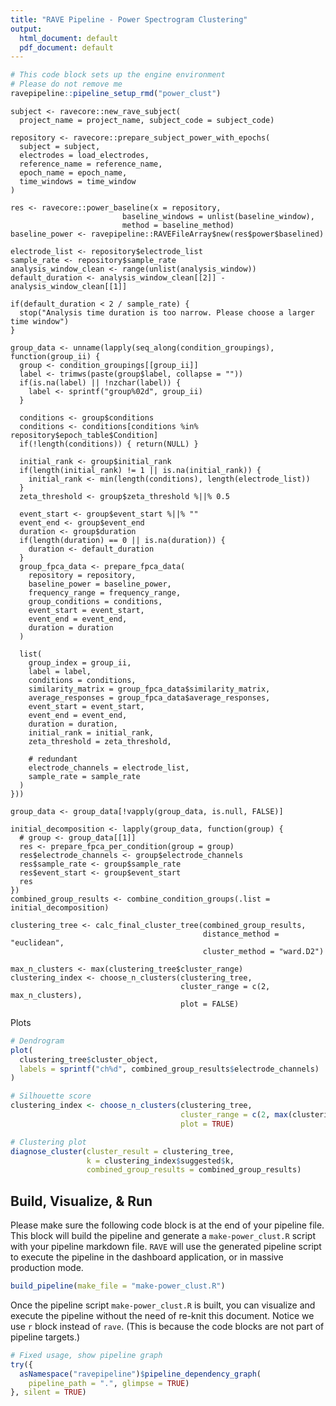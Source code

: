 ```yaml
---
title: "RAVE Pipeline - Power Spectrogram Clustering"
output:
  html_document: default
  pdf_document: default
---
```


```r
# This code block sets up the engine environment
# Please do not remove me
ravepipeline::pipeline_setup_rmd("power_clust")
```


```rave
subject <- ravecore::new_rave_subject(
  project_name = project_name, subject_code = subject_code)
```


```rave
repository <- ravecore::prepare_subject_power_with_epochs(
  subject = subject,
  electrodes = load_electrodes,
  reference_name = reference_name,
  epoch_name = epoch_name,
  time_windows = time_window
)
```


```rave
res <- ravecore::power_baseline(x = repository,
                         baseline_windows = unlist(baseline_window),
                         method = baseline_method)
baseline_power <- ravepipeline::RAVEFileArray$new(res$power$baselined)
```

```rave
electrode_list <- repository$electrode_list
sample_rate <- repository$sample_rate
analysis_window_clean <- range(unlist(analysis_window))
default_duration <- analysis_window_clean[[2]] - analysis_window_clean[[1]]

if(default_duration < 2 / sample_rate) {
  stop("Analysis time duration is too narrow. Please choose a larger time window")
}

group_data <- unname(lapply(seq_along(condition_groupings), function(group_ii) {
  group <- condition_groupings[[group_ii]]
  label <- trimws(paste(group$label, collapse = ""))
  if(is.na(label) || !nzchar(label)) {
    label <- sprintf("group%02d", group_ii)
  }
  
  conditions <- group$conditions
  conditions <- conditions[conditions %in% repository$epoch_table$Condition]
  if(!length(conditions)) { return(NULL) }
  
  initial_rank <- group$initial_rank
  if(length(initial_rank) != 1 || is.na(initial_rank)) {
    initial_rank <- min(length(conditions), length(electrode_list))
  }
  zeta_threshold <- group$zeta_threshold %||% 0.5
  
  event_start <- group$event_start %||% ""
  event_end <- group$event_end
  duration <- group$duration
  if(length(duration) == 0 || is.na(duration)) {
    duration <- default_duration
  }
  group_fpca_data <- prepare_fpca_data(
    repository = repository,
    baseline_power = baseline_power,
    frequency_range = frequency_range,
    group_conditions = conditions,
    event_start = event_start,
    event_end = event_end,
    duration = duration
  )
  
  list(
    group_index = group_ii,
    label = label,
    conditions = conditions,
    similarity_matrix = group_fpca_data$similarity_matrix,
    average_responses = group_fpca_data$average_responses,
    event_start = event_start,
    event_end = event_end,
    duration = duration,
    initial_rank = initial_rank,
    zeta_threshold = zeta_threshold,
    
    # redundant
    electrode_channels = electrode_list,
    sample_rate = sample_rate
  )
}))

group_data <- group_data[!vapply(group_data, is.null, FALSE)]
```


```rave
initial_decomposition <- lapply(group_data, function(group) {
  # group <- group_data[[1]]
  res <- prepare_fpca_per_condition(group = group)
  res$electrode_channels <- group$electrode_channels
  res$sample_rate <- group$sample_rate
  res$event_start <- group$event_start
  res
})
combined_group_results <- combine_condition_groups(.list = initial_decomposition)
```


```rave
clustering_tree <- calc_final_cluster_tree(combined_group_results,
                                           distance_method = "euclidean",
                                           cluster_method = "ward.D2")
```

```rave
max_n_clusters <- max(clustering_tree$cluster_range)
clustering_index <- choose_n_clusters(clustering_tree,
                                      cluster_range = c(2, max_n_clusters),
                                      plot = FALSE)

```

Plots

```r
# Dendrogram
plot(
  clustering_tree$cluster_object,
  labels = sprintf("ch%d", combined_group_results$electrode_channels)
)

# Silhouette score
clustering_index <- choose_n_clusters(clustering_tree,
                                      cluster_range = c(2, max(clustering_tree$cluster_range)),
                                      plot = TRUE)

# Clustering plot
diagnose_cluster(cluster_result = clustering_tree,
                 k = clustering_index$suggested$k,
                 combined_group_results = combined_group_results)
```

## Build, Visualize, & Run

Please make sure the following code block is at the end of your pipeline file. This block will build the pipeline and generate a `make-power_clust.R` script with your pipeline markdown file. `RAVE` will use the generated pipeline script to execute the pipeline in the dashboard application, or in massive production mode.

```r
build_pipeline(make_file = "make-power_clust.R")
```


Once the pipeline script `make-power_clust.R` is built, you can visualize and execute the pipeline without the need of re-knit this document. Notice we use `r` block instead of `rave`. (This is because the code blocks are not part of pipeline targets.)

```r
# Fixed usage, show pipeline graph
try({
  asNamespace("ravepipeline")$pipeline_dependency_graph(
    pipeline_path = ".", glimpse = TRUE)
}, silent = TRUE)
```



